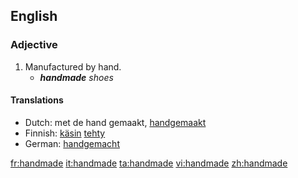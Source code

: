 ==English==

===Adjective===
{{en-adj|-}}

# Manufactured by hand.
#* '''''handmade''' shoes''

====Translations====
{{top}}
* Dutch: met de hand gemaakt, [[handgemaakt]]
* Finnish: [[käsin]] [[tehdä|tehty]]
* German: [[handgemacht]]
{{bottom}}

[[fr:handmade]]
[[it:handmade]]
[[ta:handmade]]
[[vi:handmade]]
[[zh:handmade]]